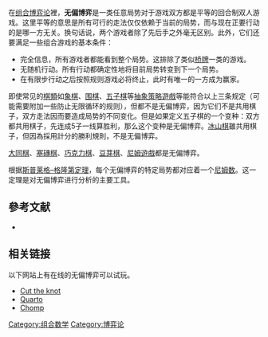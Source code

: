 {{NoteTA |G1=Math |G2=Economics |T=zh-cn:无偏博弈;zh-tw:不偏賽局}}
在[[组合博弈论|组合博弈论]]裡，'''无偏博弈'''是一类任意局势对于游戏双方都是平等的回合制双人游戏。这里平等的意思是所有可行的走法仅仅依赖于当前的局势，而与现在正要行动的是哪一方无关。换句话说，两个游戏者除了先后手之外毫无区别。此外，它们还要满足一些组合游戏的基本条件：

*完全信息，所有游戏者都能看到整个局势。这排除了类似[[桥牌|桥牌]]一类的游戏。
*无随机行动。所有行动都确定性地将目前局势转变到下一个局势。
*在有限步行动之后按照规则游戏必将终止，此时有唯一的一方成为赢家。

即使常见的[[棋類|棋類]]如[[象棋|象棋]]、[[围棋|围棋]]、[[五子棋|五子棋]]等[[抽象策略遊戲|抽象策略遊戲]]等能符合以上三条规定（可能需要附加一些防止无限循环的规则），但都不是无偏博弈，因为它们不是共用棋子，双方走法因而要造成局势的不同变化。但是如果定义五子棋的一个变种：双方都共用棋子，先连成5子一线算胜利，那么这个变种是无偏博弈。[[冰山棋|冰山棋]]雖共用棋子，但因為採用計分的勝利規則，不是无偏博弈。

[[大同棋|大同棋]]、[[塞磚棋|塞磚棋]]、[[巧克力棋|巧克力棋]]、[[豆芽棋|豆芽棋]]、[[尼姆遊戲|尼姆遊戲]]都是无偏博弈。

根据[[斯普莱格–格隆第定理|斯普莱格–格隆第定理]]，每个无偏博弈的特定局势都对应着一个[[尼姆数|尼姆数]]。这一定理是对无偏博弈进行分析的主要工具。

==參考文献==
*{{Cite book zh | author = 谈祥伯 译 | title = 稳操胜券 | publisher = 上海世纪出版集团 上海教育出版社 | date = 2003年 |isbn=7532092208}}

==相关链接==
以下网站上有在线的无偏博弈可以试玩。
*[http://www.cut-the-knot.org Cut the knot] {{Wayback|url=http://www.cut-the-knot.org/ |date=20080828114446 }}
*[http://quarto.freehostia.com/en Quarto] {{Wayback|url=http://quarto.freehostia.com/en |date=20210220121309 }}
*[https://web.archive.org/web/20100611064632/http://lpcs.math.msu.su/~pentus/abacus.htm Chomp]

{{Math-stub}}
[[Category:组合数学|Category:组合数学]]
[[Category:博弈论|Category:博弈论]]

{{博弈论}}